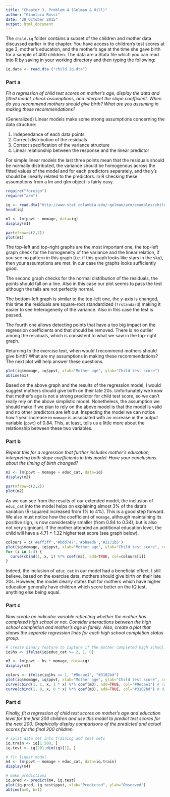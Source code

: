 ```yaml
---
title: "Chapter 3, Problem 4 (Gelman & Hill)"
author: "Gianluca Rossi"
date: "28 October 2015"
output: html_document
---
```


The `child.iq` folder contains a subset of the children and mother data discussed earlier in the chapter. You have access to children’s test scores at age 3, mother’s education, and the mother’s age at the time she gave birth for a sample of 400 children. The data are a Stata file which you can read into R by saving in your working directory and then typing the following:

```r
iq.data <- read.dta ("child.iq.dta")
```

### Part a

*Fit a regression of child test scores on mother’s age, display the data and fitted model, check assumptions, and interpret the slope coefficient. When do you recommend mothers should give birth? What are you assuming in making these recommendations?*

(Generalized) Linear models make some strong assumptions concerning the data structure:

1. Independance of each data points
2. Correct distribution of the residuals
3. Correct specification of the variance structure
4. Linear relationship between the response and the linear predictor

For simple linear models the last three points mean that the residuals should be normally distributed, the variance should be homogenous across the fitted values of the model and for each predictors separately, and the y’s should be linearly related to the predictors. In R checking these assumptions from a lm and glm object is fairly easy.

```r
require("foreign")
require("arm")
```

```r
iq <- read.dta("http://www.stat.columbia.edu/~gelman/arm/examples/child.iq/child.iq.dta")
head(iq)
```

```r
m1 <- lm(ppvt ~ momage, data=iq)
display(m1)
```

```r
par(mfrow=c(2,2))
plot(m1)
```

The top-left and top-right graphs are the most important one, the top-left graph check for the homogeneity of the variance and the linear relation, if you see no pattern in this graph (i.e. if this graph looks like stars in the sky), then your assumptions are met. In our case the graphs looks sufficiently good.

The second graph checks for the normal distribution of the residuals, the points should fall on a line. Also in this case our plot seems to pass the test although the tails are not perfectly normal.

The bottom-left graph is similar to the top-left one, the y-axis is changed, this time the residuals are square-root standardized (`?rstandard`) making it easier to see heterogeneity of the variance. Also in this case the test is passed.

The fourth one allows detecting points that have a too big impact on the regression coefficients and that should be removed. There is no outlier among the residuals, which is consistent to what we saw in the top-right graph.

Returning to the exercise text, when would I recommend mothers should give birth? What are my assumptions in making these recommendations? The next plot will help answer these questions.

```r
plot(iq$momage, iq$ppvt, xlab="Mother age", ylab="Child test score")
abline(m1)
```

Based on the above graph and the results of the regression model, I would suggest mothers should give birth on their late 20s. Unfortunately we know that mother's age is not a strong predictor for child test score, so we can't really rely on the above simplistic model. Nonetheless, the assumption we should make if we plan to rely on the above model is that the model is valid and no other predictors are left out. Inspecting the model we can notice how 1 year increase in `momage` is associated with an increase in the output variable (`ppvt`) of 0.84. This, at least, tells us a little more about the relationship between these two variables.

### Part b

*Repeat this for a regression that further includes mother’s education, interpreting both slope coefficients in this model. Have your conclusions about the timing of birth changed?*

```r
m2 <- lm(ppvt ~ momage + educ_cat, data=iq)
display(m2)
```

```r
par(mfrow=c(2,2))
plot(m2)
```

As we can see from the results of our extended model, the inclusion of `educ_cat` into the model helps on explaining almost 3% of the data's variation (R-squared increased from 1% to 4%). This is a good step forward. We also must notice how the coefficient of `momage`, although maintaining its positive sign, is now considerably smaller (from 0.84 to 0.34), but is also not very signicant. If the mother attended an additional education level, the child will have a 4.71 $\pm$ 1.32 higher test score (see graph below).

```r
colours = c('#eff3ff','#bdd7e7','#6baed6','#2171b5')
plot(iq$momage, iq$ppvt, xlab="Mother age", ylab="Child test score", col=colours, pch=20)
for (i in 1:4) {
  curve(cbind(1, x, i) %*% coef(m2), add=TRUE, col=colours[i])
}
```

Indeed, the inclusion of `educ_cat` in our model had a beneficial effect. I still believe, based on the exercise data, mothers should give birth on their late 20s. However, the model clearly states that for mothers which have higher education generally have children which score better on the IQ test, anything else being equal. 

### Part c

*Now create an indicator variable reflecting whether the mother has completed high school or not. Consider interactions between the high school completion and mother’s age in family. Also, create a plot that shows the separate regression lines for each high school completion status group.*

```r
# create binary feature to capture if the mother completed high school
iq$hs <- ifelse(iq$educ_cat >= 2, 1, 0)

m3 <- lm(ppvt ~ hs * momage, data=iq)
display(m3)
```

```r
colors <- ifelse(iq$hs == 1, "#9ecae1", "#3182bd")
plot(iq$momage, iq$ppvt, xlab="Mother age", ylab="Child test score", col=colors, pch=20)
curve(cbind(1, 1, x, 1 * x) %*% coef(m3), add=TRUE, col="#9ecae1") # completed high school
curve(cbind(1, 0, x, 0 * x) %*% coef(m3), add=TRUE, col="#3182bd") # didn't complete high school
```

### Part d

*Finally, fit a regression of child test scores on mother’s age and education level for the first 200 children and use this model to predict test scores for the next 200. Graphically display comparisons of the predicted and actual scores for the final 200 children.*

```r
# split data set into training and test sets
iq.train <- iq[1:200, ]
iq.test <- iq[201:dim(iq)[1], ]

# fit linear model
m4 <- lm(ppvt ~ momage + educ_cat, data=iq.train)
display(m4)

# make predictions
iq.pred <- predict(m4, iq.test)
plot(iq.pred, iq.test$ppvt, xlab="Predicted", ylab="Observed")
abline(a=0, b=1)
```

